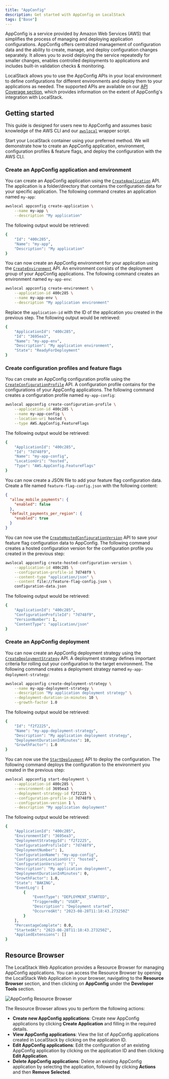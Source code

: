 ```yaml
---
title: "AppConfig"
description: Get started with AppConfig on LocalStack
tags: ["Base"]
---
```


AppConfig is a service provided by Amazon Web Services (AWS) that simplifies the process of managing and deploying application configurations.
AppConfig offers centralized management of configuration data and the ability to create, manage, and deploy configuration changes separately.
It allows you to avoid deploying the service repeatedly for smaller changes, enables controlled deployments to applications and includes built-in validation checks & monitoring.

LocalStack allows you to use the AppConfig APIs in your local environment to define configurations for different environments and deploy them to your applications as needed.
The supported APIs are available on our [API Coverage section](#api-coverage), which provides information on the extent of AppConfig's integration with LocalStack.

## Getting started

This guide is designed for users new to AppConfig and assumes basic knowledge of the AWS CLI and our [`awslocal`](https://github.com/localstack/awscli-local) wrapper script.

Start your LocalStack container using your preferred method.
We will demonstrate how to create an AppConfig application, environment, configuration profiles & feature flags, and deploy the configuration with the AWS CLI.

### Create an AppConfig application and environment

You can create an AppConfig application using the [`CreateApplication`](https://docs.aws.amazon.com/appconfig/latest/APIReference/API_CreateApplication.html) API.
The application is a folder/directory that contains the configuration data for your specific application.
The following command creates an application named `my-app`:

```bash
awslocal appconfig create-application \
    --name my-app \
    --description "My application"
```

The following output would be retrieved:

```bash
{
    "Id": "400c285",
    "Name": "my-app",
    "Description": "My application"
}
```

You can now create an AppConfig environment for your application using the [`CreateEnvironment`](https://docs.aws.amazon.com/appconfig/latest/APIReference/API_CreateEnvironment.html) API.
An environment consists of the deployment group of your AppConfig applications.
The following command creates an environment named `my-app-env`:

```bash
awslocal appconfig create-environment \
    --application-id 400c285 \
    --name my-app-env \
    --description "My application environment"
```

Replace the `application-id` with the ID of the application you created in the previous step.
The following output would be retrieved:

```bash
{
    "ApplicationId": "400c285",
    "Id": "3695ea3",
    "Name": "my-app-env",
    "Description": "My application environment",
    "State": "ReadyForDeployment"
}
```

### Create configuration profiles and feature flags

You can create an AppConfig configuration profile using the [`CreateConfigurationProfile`](https://docs.aws.amazon.com/appconfig/latest/APIReference/API_CreateConfigurationProfile.html) API.
A configuration profile contains for the configurations of your AppConfig applications.
The following command creates a configuration profile named `my-app-config`:

```bash
awslocal appconfig create-configuration-profile \
    --application-id 400c285 \
    --name my-app-config \
    --location-uri hosted \
    --type AWS.AppConfig.FeatureFlags
```

The following output would be retrieved:

```bash
{
    "ApplicationId": "400c285",
    "Id": "7d748f9",
    "Name": "my-app-config",
    "LocationUri": "hosted",
    "Type": "AWS.AppConfig.FeatureFlags"
}
```

You can now create a JSON file to add your feature flag configuration data.
Create a file named `feature-flag-config.json` with the following content:

```json
{
  "allow_mobile_payments": {
    "enabled": false
  },
  "default_payments_per_region": {
    "enabled": true
  }
}
```

You can now use the [`CreateHostedConfigurationVersion`](https://docs.aws.amazon.com/appconfig/latest/APIReference/API_CreateHostedConfigurationVersion.html) API to save your feature flag configuration data to AppConfig.
The following command creates a hosted configuration version for the configuration profile you created in the previous step:

```bash
awslocal appconfig create-hosted-configuration-version \
    --application-id 400c285 \
    --configuration-profile-id 7d748f9 \
    --content-type "application/json" \
    --content file://feature-flag-config.json \
    configuration-data.json
```

The following output would be retrieved:

```bash
{
    "ApplicationId": "400c285",
    "ConfigurationProfileId": "7d748f9",
    "VersionNumber": 1,
    "ContentType": "application/json"
}
```

### Create an AppConfig deployment

You can now create an AppConfig deployment strategy using the [`CreateDeploymentStrategy`](https://docs.aws.amazon.com/appconfig/latest/APIReference/API_CreateDeploymentStrategy.html) API.
A deployment strategy defines important criteria for rolling out your configuration to the target environment.
The following command creates a deployment strategy named `my-app-deployment-strategy`:

```bash
awslocal appconfig create-deployment-strategy \
    --name my-app-deployment-strategy \
    --description "My application deployment strategy" \
    --deployment-duration-in-minutes 10 \
    --growth-factor 1.0
```

The following output would be retrieved:

```bash
{
    "Id": "f2f2225",
    "Name": "my-app-deployment-strategy",
    "Description": "My application deployment strategy",
    "DeploymentDurationInMinutes": 10,
    "GrowthFactor": 1.0
}
```

You can now use the [`StartDeployment`](https://docs.aws.amazon.com/appconfig/latest/APIReference/API_StartDeployment.html) API to deploy the configuration.
The following command deploys the configuration to the environment you created in the previous step:

```bash
awslocal appconfig start-deployment \
    --application-id 400c285 \
    --environment-id 3695ea3 \
    --deployment-strategy-id f2f2225 \
    --configuration-profile-id 7d748f9 \
    --configuration-version 1 \
    --description "My application deployment"
```

The following output would be retrieved:

```bash
{
    "ApplicationId": "400c285",
    "EnvironmentId": "3695ea3",
    "DeploymentStrategyId": "f2f2225",
    "ConfigurationProfileId": "7d748f9",
    "DeploymentNumber": 1,
    "ConfigurationName": "my-app-config",
    "ConfigurationLocationUri": "hosted",
    "ConfigurationVersion": "1",
    "Description": "My application deployment",
    "DeploymentDurationInMinutes": 0,
    "GrowthFactor": 1.0,
    "State": "BAKING",
    "EventLog": [
        {
            "EventType": "DEPLOYMENT_STARTED",
            "TriggeredBy": "USER",
            "Description": "Deployment started",
            "OccurredAt": "2023-08-28T11:18:43.273250Z"
        }
    ],
    "PercentageComplete": 0.0,
    "StartedAt": "2023-08-28T11:18:43.273250Z",
    "AppliedExtensions": []
}
```

## Resource Browser

The LocalStack Web Application provides a Resource Browser for managing AppConfig applications.
You can access the Resource Browser by opening the LocalStack Web Application in your browser, navigating to the **Resource Browser** section, and then clicking on **AppConfig** under the **Developer Tools** section.

![AppConfig Resource Browser](/images/aws/appconfig-resource-browser.png)

The Resource Browser allows you to perform the following actions:

- **Create new AppConfig applications**: Create new AppConfig applications by clicking **Create Application** and filling in the required details.
- **View AppConfig applications**: View the list of AppConfig applications created in LocalStack by clicking on the application ID.
- **Edit AppConfig applications**: Edit the configuration of an existing AppConfig application by clicking on the application ID and then clicking **Edit Application**.
- **Delete AppConfig applications**: Delete an existing AppConfig application by selecting the application, followed by clicking **Actions** and then **Remove Selected**.
